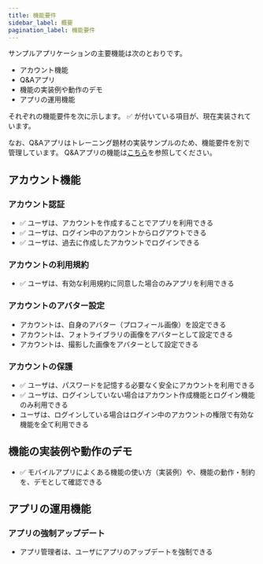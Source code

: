 ```yaml
---
title: 機能要件
sidebar_label: 概要
pagination_label: 機能要件
---
```


サンプルアプリケーションの主要機能は次のとおりです。

- アカウント機能
- Q&Aアプリ
- 機能の実装例や動作のデモ
- アプリの運用機能

それぞれの機能要件を次に示します。
✅ が付いている項目が、現在実装されています。

なお、Q&Aアプリはトレーニング題材の実装サンプルのため、機能要件を別で管理しています。
Q&Aアプリの機能は[こちら](/react-native/learn/qa-app/app-spec.md)を参照してください。

## アカウント機能

### アカウント認証

- ✅ ユーザは、アカウントを作成することでアプリを利用できる
- ✅ ユーザは、ログイン中のアカウントからログアウトできる
- ✅ ユーザは、過去に作成したアカウントでログインできる

### アカウントの利用規約

- ✅ ユーザは、有効な利用規約に同意した場合のみアプリを利用できる

### アカウントのアバター設定

- アカウントは、自身のアバター（プロフィール画像）を設定できる
- アカウントは、フォトライブラリの画像をアバターとして設定できる
- アカウントは、撮影した画像をアバターとして設定できる

### アカウントの保護

- ✅ ユーザは、パスワードを記憶する必要なく安全にアカウントを利用できる
- ✅ ユーザは、ログインしていない場合はアカウント作成機能とログイン機能のみ利用できる
- ユーザは、ログインしている場合はログイン中のアカウントの権限で有効な機能を全て利用できる

## 機能の実装例や動作のデモ

- ✅ モバイルアプリによくある機能の使い方（実装例）や、機能の動作・制約を、デモとして確認できる

## アプリの運用機能

### アプリの強制アップデート

- アプリ管理者は、ユーザにアプリのアップデートを強制できる
